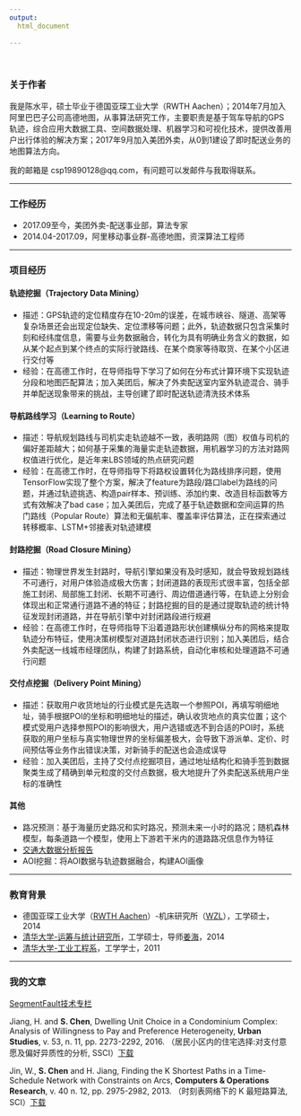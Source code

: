 ```yaml
---
output:
  html_document
   
---
```

<br>

### 关于作者

我是陈水平，硕士毕业于德国亚琛工业大学（RWTH Aachen）；2014年7月加入阿里巴巴子公司高德地图，从事算法研究工作，主要职责是基于驾车导航的GPS轨迹，综合应用大数据工具、空间数据处理、机器学习和可视化技术，提供改善用户出行体验的解决方案；2017年9月加入美团外卖，从0到1建设了即时配送业务的地图算法方向。


我的邮箱是 csp19890128@qq.com，有问题可以发邮件与我取得联系。

<hr>

### 工作经历
+ 2017.09至今，美团外卖-配送事业部，算法专家
+ 2014.04-2017.09，阿里移动事业群-高德地图，资深算法工程师

<hr>

### 项目经历

#### 轨迹挖掘（Trajectory Data Mining）
- 描述：GPS轨迹的定位精度存在10-20m的误差，在城市峡谷、隧道、高架等复杂场景还会出现定位缺失、定位漂移等问题；此外，轨迹数据只包含采集时刻和经纬度信息，需要与业务数据融合，转化为具有明确业务含义的数据，如从某个起点到某个终点的实际行驶路线、在某个商家等待取货、在某个小区进行交付等
- 经验：在高德工作时，在导师指导下学习了如何在分布式计算环境下实现轨迹分段和地图匹配算法；加入美团后，解决了外卖配送室内室外轨迹混合、骑手并单配送现象带来的挑战，主导创建了即时配送轨迹清洗技术体系

#### 导航路线学习（Learning to Route）
- 描述：导航规划路线与司机实走轨迹越不一致，表明路网（图）权值与司机的偏好差距越大；如何基于采集的海量实走轨迹数据，用机器学习的方法对路网权值进行优化，是近年来LBS领域的热点研究问题
- 经验：在高德工作时，在导师指导下将路权设置转化为路线排序问题，使用TensorFlow实现了整个方案，解决了feature为路段/路口label为路线的问题，并通过轨迹挑选、构造pair样本、预训练、添加约束、改造目标函数等方式有效解决了bad case；加入美团后，完成了基于轨迹数据和空间运算的热门路线（Popular Route）算法和无偏航率、覆盖率评估算法，正在探索通过转移概率、LSTM+邻接表对轨迹建模

#### 封路挖掘（Road Closure Mining）
- 描述：物理世界发生封路时，导航引擎如果没有及时感知，就会导致规划路线不可通行，对用户体验造成极大伤害；封闭道路的表现形式很丰富，包括全部施工封闭、局部施工封闭、长期不可通行、周边借道通行等，在轨迹上分别会体现出和正常通行道路不通的特征；封路挖掘的目的是通过提取轨迹的统计特征发现封闭道路，并在导航引擎中对封闭路段进行规避
- 经验：在高德工作时，在导师指导下沿着道路形状创建横纵分布的网格来提取轨迹分布特征，使用决策树模型对道路封闭状态进行识别；加入美团后，结合外卖配送一线城市经理团队，构建了封路系统，自动化审核和处理道路不可通行问题

#### 交付点挖掘（Delivery Point Mining）
- 描述：获取用户收货地址的行业模式是先选取一个参照POI，再填写明细地址，骑手根据POI的坐标和明细地址的描述，确认收货地点的真实位置；这个模式受用户选择参照POI的影响很大，用户选错或选不到合适的POI时，系统获取的用户坐标与真实物理世界的坐标偏差极大，会导致下游派单、定价、时间预估等业务作出错误决策，对新骑手的配送也会造成误导
- 经验：加入美团后，主持了交付点挖掘项目，通过地址结构化和骑手签到数据聚类生成了精确到单元粒度的交付点数据，极大地提升了外卖配送系统用户坐标的准确性

#### 其他
- 路况预测：基于海量历史路况和实时路况，预测未来一小时的路况；随机森林模型，每条道路一个模型，使用上下游若干米内的道路路况信息作为特征
- [交通大数据分析报告](http://report.amap.com)
- AOI挖掘：将AOI数据与轨迹数据融合，构建AOI画像


<hr>

### 教育背景
+ 德国亚琛工业大学（[RWTH Aachen](http://www.rwth-aachen.de/)）-机床研究所（[WZL](http://www.wzl.rwth-aachen.de/en/index.htm)），工学硕士，2014
+ [清华大学-运筹与统计研究所](http://www.ie.tsinghua.edu.cn/List/index/cid/52.html)，工学硕士，导师[姜海](http://www.ie.tsinghua.edu.cn/haijiang/)，2014
+ [清华大学-工业工程系](http://www.ie.tsinghua.edu.cn/)，工学学士，2011

<hr>

### 我的文章
[SegmentFault技术专栏](https://segmentfault.com/blog/datalab)

Jiang, H. and **S. Chen**, Dwelling Unit Choice in a Condominium Complex: Analysis of Willingness to Pay and Preference Heterogeneity, **Urban Studies**, v. 53, n. 11, pp. 2273-2292, 2016. （居民小区内的住宅选择:对支付意愿及偏好异质性的分析, SSCI）[下载](files/paper_dwelling_urban_studies.pdf)

Jin, W., **S. Chen** and H. Jiang, Finding the K Shortest Paths in a Time-Schedule Network with Constraints on Arcs, **Computers & Operations Research**, v. 40 n. 12, pp. 2975-2982, 2013. （时刻表网络下的 K 最短路算法, SCI）[下载](files/paper_kpath_computer_operation_research.pdf)


